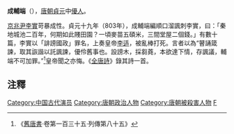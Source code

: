 '''成輔端'''（{{bd|8世纪|？|803年|catIdx=C}}），[[唐朝|唐朝]][[貞元_(唐朝)|貞元]]中[[優人|優人]]。

[[京兆尹|京兆尹]][[李實_(唐朝)|李實]]苛暴成性。貞元十九年（803年），成輔端編順口溜諷刺李實，曰：「秦地城池二百年，何期如此賤田園？一頃麥苗五碩米，三間堂屋二個錢。」有數十篇，李實以「誹謗國政」罪名，上奏皇帝[[唐德宗|李适]]，被亂棒打死。言者以為“瞽誦箴諫，取其詼諧以託諷諫，優伶舊事也。設謗木，採芻蕘，本欲達下情，存諷議，輔端不可加罪。”<ref>《[[舊唐書|舊唐書]]·卷第一百三十五·列傳第八十五》</ref>皇帝聞之亦悔。《[[全唐詩|全唐詩]]》錄其詩一首。

==注釋==
<div class="references-small">
<references />
</div>

{{唐朝政治人物小作品}}
{{DEFAULTSORT:C}}
[[Category:中国古代演员|Category:中国古代演员]]
[[Category:唐朝政治人物|Category:唐朝政治人物]]
[[Category:唐朝被殺害人物|Category:唐朝被殺害人物]]
[[Category:成姓|F]]